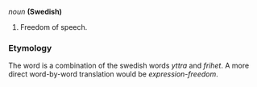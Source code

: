 ''noun'' '''(Swedish)'''
# Freedom of speech.
===Etymology===
The word is a combination of the swedish words ''yttra'' and ''frihet''. A more direct word-by-word translation would be ''expression-freedom''.